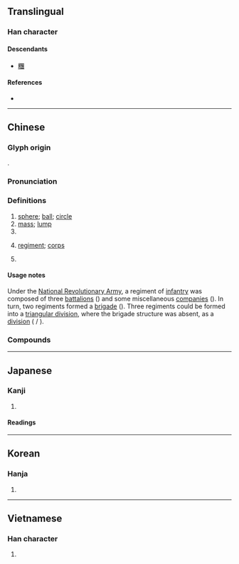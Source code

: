 {{also|团|団}}
{{character info/new}}
==Translingual==
{{Han simplified forms|團|団|团}}

===Han character===
{{Han char|rn=31|rad=囗|as=11|sn=14|four=60343|canj=WJII|ids=⿴囗專}}

====Descendants====
* [[糰]]

====References====
* {{Han ref|kx=0221.020|dkj=04834|dj=0452.130|hdz=10725.020|uh=5718|ud=22296|bh=B9CE|bd=47566}}

----

==Chinese==
{{zh-forms|s=团}}

===Glyph origin===
{{Han etym}}
{{Han compound|囗|專|c1=s|c2=p|ls=psc}}.

===Pronunciation===
{{zh-pron
|m=tuán,er=y
|m-s=
|c=tyun4
|c-t=
|g=
|h=pfs=thòn
|j=
|md=tuàng/diòng
|md_note=tuàng - literary; diòng - vernacular (“united; assembled; to form a circle”, e.g. {{zh-l|*團團}})
|mn=thoân/qz:tôaⁿ/tw,xm:thn̂g/zz:thûiⁿ/qz:thn̍gh
|mn_note=thoân - literary; tôaⁿ/thn̂g/thuîⁿ/thn̍gh - vernacular
|mn-t=
|w=3doe
|x=
|mc=y
|oc=y
|ma=y
|cat=n,cls
}}

===Definitions===
{{zh-hanzi}}

# [[sphere]]; [[ball]]; [[circle]]
# [[mass]]; [[lump]]
# {{zh-classifier|[[round]] objects}}
# {{lb|zh|military}} [[regiment]]; [[corps]]
# {{lb|zh|Mainland}} {{zh-short|共青團|Communist Youth League}}

====Usage notes====
{{sense|military}} Under the [[w:National Revolutionary Army|National Revolutionary Army]], a regiment of [[infantry]] was composed of three [[battalion]]s ({{zh-l|*營}}) and some miscellaneous [[companies]] ({{zh-l|*連}}). In turn, two regiments formed a [[brigade]] ({{zh-l|*旅}}). Three regiments could be formed into a [[triangular division]], where the brigade structure was absent, as a [[division]] ({{zh-l|*整編師}} / {{zh-l|*編制師}}).

===Compounds===
{{zh-der|團聚|樂團|商團|一團|一團和氣|一團漆黑|一團火|一團糟|中介社團|主席團|亂成一團|亂集團|交戰團體|交響樂團|人民團體|代表團|企業集團|伙食團|使節團|僑團|公使團|共產集團|共青團|兵團|冷氣團|刓團|初級團體|利益團體|剔團圓|剔團圞|劇團|功能團體|勞工團體|勞軍團|包髻團衫|原子團|合唱團|團丁|團主|團伙|團剝|團勇|團匪|團員|團圍|團圓|團圓節|團團|團團圍住|團團轉|團圞|團坐|團契|團康|團弄|團扇|團扇妾|團拜|團掿|團書|團案|團欒|團沙群島|團牌|團瓢|團礦|團社|團空|團管區|團粒|團結|團結一心|團練|團臉|團臍|團花|團茶|團荷|團著|團藻|團行|團長|團隊|團隊精神|團音|團頭|團頭團臉|團頭聚面|團香扇|團體|團體協約|團體意識|團體操|團體治療|團體行動|團體規範|團體輔導|團魚|團龍|團龍兒|報團|壓力團體|外交團|大兵團|大團圓|大團白臉|大團結|大陪審團|大陸氣團|婦女團體|尖團|尖團字|尖團音|工業團體|師團|年團子|忙作一團|慌成一團|成團打塊|打團|打成一團|指破迷團|採購團|搓粉團朱|擠成一團|救國團|教練團|教育團體|旅行劇團|旅行團|星團|智囊團|暖氣團|月團|東歐集團|柏林劇團|次級團體|歌舞團|正集團|毛團|毛團把戲|民團|民間團體|氣團|水團|溜冰團|漁民團體|漆黑一團|潑毛團|潑花團|球狀星團|畢宿星團|疑團|白團|白團扇|破產財團|社團|秋風團扇|笑成一團|管弦樂團|粉團兒|精誠團結|綜藝團|義和團|考察團|職業團體|膿團|舞團|花團|花團錦簇|草團瓢|蒲團|西歐集團|觀光團|訪問團|謎團|變性氣團|財團|財團法人|軍團|農技團|農民團體|巡迴劇團|鄉團|銀行團|防護團|陪審團|集團|集團結婚|面團團|風團|馬戲團|騎兵團|骨肉團圓|骨肉團圞|麵團|麻做一團|麻團|黃毛團兒|黑漆一團|黨團|龍團}}

----

==Japanese==
{{ja-kanji forms|団|團}}

===Kanji===
{{ja-kanji|grade=|rs=囗11|shin=団}}

# {{defn|lang=ja|sort=囗11}}

====Readings====
{{ja-readings
|on=だん, とん, どん
|kun=まる-い, かたまり-
}}

----

==Korean==

===Hanja===
{{ko-hanja|hangeul=단|rv=dan|mr=tan}}

# {{defn|lang=ko|sort=囗11}}

----

==Vietnamese==

===Han character===
{{vi-hantu|[[đoàn]]|rs=囗11}}

# {{defn|lang=vi|sort=囗11}}